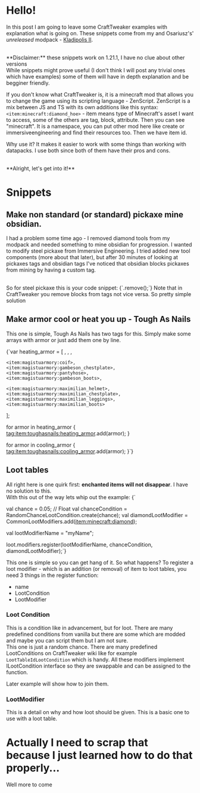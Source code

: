 
# Hello!

In this post I am going to leave some CraftTweaker examples with explanation what is going on.
These snippets come from my and <Link href="https://github.com/Osariusz" >Osariusz</Link>'s' _unreleased_ modpack - [Kladipolis II](https://github.com/Makrowave/kladipolis).

<br />
**Disclaimer:** these snippets work on 1.21.1, I have no clue about other versions

<br />
While snippets might prove useful (I don't think I will post any trivial ones which
have examples) some of them will have in depth explanation and be begginer friendly.

If you don't know what <Link href="https://www.curseforge.com/minecraft/mc-mods/crafttweaker">CraftTweaker</Link>
is, it is a minecraft mod that allows you to change the game using its scripting language - ZenScript.
ZenScript is a mix between JS and TS with its own additions like this syntax: `<item:minecraft:diamond_hoe>` - item means type of Minecraft's asset I want to access, some of the others are tag, block, attribute.
Then you can see "minecraft". It is a namespace, you can put other mod here like create or immersiveengineering and find their resources too. Then we have item id.

Why use it?
It makes it easier to work with some things than working with datapacks. I use both since both of them have their pros and cons.

<br />
**Alright, let's get into it!**
<br />

# Snippets

## Make non standard (or standard) pickaxe mine obsidian.

I had a problem some time ago - I removed diamond tools from my modpack and needed something to mine obsidian for progression.
I wanted to modify steel pickaxe from Immersive Engineering. I tried added new tool components (more about that later),
but after 30 minutes of looking at pickaxes tags and obsidian tags I've noticed that obsidian blocks pickaxes from mining by having a custom tag.

<br />
So for steel pickaxe this is your code snippet:
<CustomSyntaxHighlighter language="javascript">
  {`<tag:block:immersiveengineering:incorrect_for_steel_tool>.remove(<block:minecraft:obsidian>);`}
</CustomSyntaxHighlighter>
Note that in CraftTweaker you remove blocks from tags not vice versa. So pretty simple
solution

## Make armor cool or heat you up - Tough As Nails

This one is simple, Tough As Nails has two tags for this. Simply make some arrays with armor or just add them one by line.

<CustomSyntaxHighlighter language="javascript">
{`var heating_armor = [
    <item:magistuarmory:brigandine_chestplate>,
    <item:magistuarmory:cuirassier_leggings>,
    <item:magistuarmory:cuirassier_boots>,

    <item:magistuarmory:coif>,
    <item:magistuarmory:gambeson_chestplate>,
    <item:magistuarmory:pantyhose>,
    <item:magistuarmory:gambeson_boots>,

    <item:magistuarmory:maximilian_helmet>,
    <item:magistuarmory:maximilian_chestplate>,
    <item:magistuarmory:maximilian_leggings>,
    <item:magistuarmory:maximilian_boots>

];

for armor in heating_armor {
    <tag:item:toughasnails:heating_armor>.add(armor);
}

for armor in cooling_armor {
    <tag:item:toughasnails:cooling_armor>.add(armor);
}`}
</CustomSyntaxHighlighter>


## Loot tables
All right here is one quirk first: **enchanted items will not disappear**. I have no solution to this. <br/>
With this out of the way lets whip out the example:
<CustomSyntaxHighlighter language="javascript">
{`

val chance = 0.05; // Float
val chanceCondition = RandomChanceLootCondition.create(chance);
val diamondLootModifier = CommonLootModifiers.add(<item:minecraft:diamond>);

val lootModifierName = "myName";

loot.modifiers.register(lootModifierName, chanceCondition, diamondLootModifier);`}
</CustomSyntaxHighlighter>

This one is simple so you can get hang of it.
So what happens?
To register a loot modifier - which is an addition (or removal) of item to loot tables, you need 3 things in the register function:
- name
- LootCondition
- LootModifier

### Loot Condition
This is a condition like in advancement, but for loot.
There are many predefined conditions from vanilla but there are some which are modded and maybe you can script them but I am not sure. <br/>
This one is just a random chance. There are many predefined LootConditions on CraftTweaker wiki like for example `LootTableIdLootCondition` which is handy.
All these modifiers implement ILootCondition interface so they are swappable and can be assigned to the function.

Later example will show how to join them.

### LootModifier
This is a detail on why and how loot should be given. This is a basic one to use with a loot table.

# Actually I need to scrap that because I just learned how to do that properly...

Well more to come